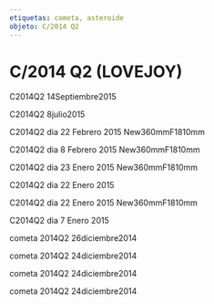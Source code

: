 ```yaml
---
etiquetas: cometa, asteroide
objeto: C/2014 Q2
---
```


# C/2014 Q2 (LOVEJOY)

<Imagen
  src="registro/c2014-q2_20150914_21_2014q2_20150914_i88.jpg"
  fecha="20150914"
/>

C2014Q2 14Septiembre2015

<Imagen
  src="registro/c2014-q2_20150708_20_2014q2_20150708_i88.jpg"
  fecha="20150708"
/>

C2014Q2 8julio2015

<Imagen
  src="registro/c2014-q2_20121200_19_2014q2_rgb.jpg"
  fecha="20121200"
/>

<Imagen
  src="registro/c2014-q2_20150222_18_2014q2sigjpg.jpg"
  fecha="20150222"
/>

C2014Q2 dia 22 Febrero 2015 New360mmF1810mm

<Imagen
  src="registro/c2014-q2_20121200_17_2014q22.jpg"
  fecha="20121200"
/>

<Imagen
  src="registro/c2014-q2_20150208_16_2014q2es.jpg"
  fecha="20150208"
/>

C2014Q2 dia 8 Febrero 2015 New360mmF1810mm

<Imagen
  src="registro/c2014-q2_20150123_15_2014q2_20150123_88.jpg"
  fecha="20150123"
/>

<Imagen
  src="registro/c2014-q2_20150123_14_2014q2_20152301_i88i.jpg"
  fecha="20150123"
/>

C2014Q2 dia 23 Enero 2015 New360mmF1810mm

<Imagen
  src="registro/c2014-q2_undefined_13_video-5.png"
/>

<Imagen
  src="registro/c2014-q2_20150123_12_2014q2_20150123_i88651.jpg"
  fecha="20150123"
/>

<Imagen
  src="registro/c2014-q2_20150122_11_2014q2_20150123_i88f651.jpg"
  fecha="20150122"
/>

C2014Q2 dia 22 Enero 2015

<Imagen
  src="registro/c2014-q2_20150122_10_2014q2f1_20150122_i88.jpg"
  fecha="20150122"
/>

C2014Q2 dia 22 Enero 2015 New360mmF1810mm

<Imagen
  src="registro/c2014-q2_20150107_9_c2014q2_20150107_i88.jpg"
  fecha="20150107"
/>

<Imagen
  src="registro/c2014-q2_20150107_8_c2014q2fil_20150107_i88.jpg"
  fecha="20150107"
/>

<Imagen
  src="registro/c2014-q2_20150107_7_c2014q2fil2_20150107_i881.jpg"
  fecha="20150107"
/>

C2014Q2 dia 7 Enero 2015

<Imagen
  src="registro/c2014-q2_20121200_6_2014q2.jpg"
  fecha="20121200"
/>

<Imagen
  src="registro/c2014-q2_20121200_5_2014q2f.jpg"
  fecha="20121200"
/>

<Imagen
  src="registro/c2014-q2_20141226_4_2014q2inv.jpg"
  fecha="20141226"
/>

cometa 2014Q2 26diciembre2014

<Imagen
  src="registro/c2014-q2_20141224_3_2014q2_20141223_i881.jpg"
  fecha="20141224"
/>

cometa 2014Q2 24diciembre2014

<Imagen
  src="registro/c2014-q2_20141224_2_2014q2in_20141223_i88.jpg"
  fecha="20141224"
/>

cometa 2014Q2 24diciembre2014

<Imagen
  src="registro/c2014-q2_20141224_1_2014q2rgb.jpg"
  fecha="20141224"
/>

cometa 2014Q2 24diciembre2014